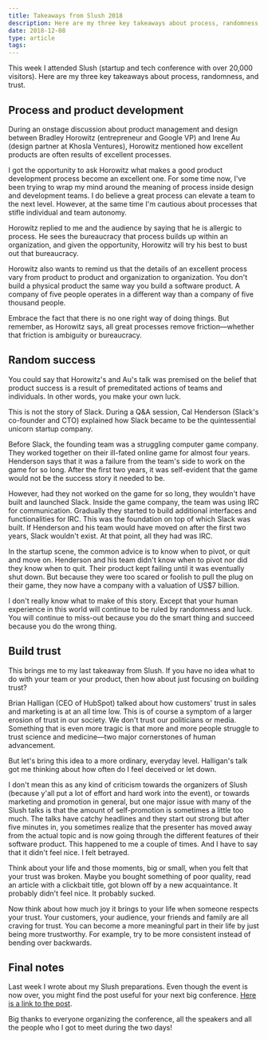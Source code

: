 ```yaml
---
title: Takeaways from Slush 2018
description: Here are my three key takeaways about process, randomness, and trust
date: 2018-12-08
type: article
tags:
---
```


This week I attended Slush (startup and tech conference with over 20,000 visitors). Here are my three key takeaways about process, randomness, and trust.

## Process and product development

During an onstage discussion about product management and design between Bradley Horowitz (entrepreneur and Google VP) and Irene Au (design partner at Khosla Ventures), Horowitz mentioned how excellent products are often results of excellent processes.

I got the opportunity to ask Horowitz what makes a good product development process become an excellent one. For some time now, I've been trying to wrap my mind around the meaning of process inside design and development teams. I do believe a great process can elevate a team to the next level. However, at the same time I'm cautious about processes that stifle individual and team autonomy.

Horowitz replied to me and the audience by saying that he is allergic to process. He sees the bureaucracy that process builds up within an organization, and given the opportunity, Horowitz will try his best to bust out that bureaucracy.

Horowitz also wants to remind us that the details of an excellent process vary from product to product and organization to organization. You don't build a physical product the same way you build a software product. A company of five people operates in a different way than a company of five thousand people.

Embrace the fact that there is no one right way of doing things. But remember, as Horowitz says, all great processes remove friction—whether that friction is ambiguity or bureaucracy.

## Random success

You could say that Horowitz's and Au's talk was premised on the belief that product success is a result of premeditated actions of teams and individuals. In other words, you make your own luck.

This is not the story of Slack. During a Q&A session, Cal Henderson (Slack's co-founder and CTO) explained how Slack became to be the quintessential unicorn startup company.

Before Slack, the founding team was a struggling computer game company. They worked together on their ill-fated online game for almost four years. Henderson says that it was a failure from the team's side to work on the game for so long. After the first two years, it was self-evident that the game would not be the success story it needed to be.

However, had they not worked on the game for so long, they wouldn't have built and launched Slack. Inside the game company, the team was using IRC for communication. Gradually they started to build additional interfaces and functionalities for IRC. This was the foundation on top of which Slack was built. If Henderson and his team would have moved on after the first two years, Slack wouldn't exist. At that point, all they had was IRC.

In the startup scene, the common advice is to know when to pivot, or quit and move on. Henderson and his team didn't know when to pivot nor did they know when to quit. Their product kept failing until it was eventually shut down. But because they were too scared or foolish to pull the plug on their game, they now have a company with a valuation of US$7 billion.

I don't really know what to make of this story. Except that your human experience in this world will continue to be ruled by randomness and luck. You will continue to miss-out because you do the smart thing and succeed because you do the wrong thing.

## Build trust

This brings me to my last takeaway from Slush. If you have no idea what to do with your team or your product, then how about just focusing on building trust?

Brian Halligan (CEO of HubSpot) talked about how customers' trust in sales and marketing is at an all time low. This is of course a symptom of a larger erosion of trust in our society. We don't trust our politicians or media. Something that is even more tragic is that more and more people struggle to trust science and medicine—two major cornerstones of human advancement.

But let's bring this idea to a more ordinary, everyday level. Halligan's talk got me thinking about how often do I feel deceived or let down.

I don't mean this as any kind of criticism towards the organizers of Slush (because y'all put a lot of effort and hard work into the event), or towards marketing and promotion in general, but one major issue with many of the Slush talks is that the amount of self-promotion is sometimes a little too much. The talks have catchy headlines and they start out strong but after five minutes in, you sometimes realize that the presenter has moved away from the actual topic and is now going through the different features of their software product. This happened to me a couple of times. And I have to say that it didn't feel nice. I felt betrayed.

Think about your life and those moments, big or small, when you felt that your trust was broken. Maybe you bought something of poor quality, read an article with a clickbait title, got blown off by a new acquaintance. It probably didn't feel nice. It probably sucked.

Now think about how much joy it brings to your life when someone respects your trust. Your customers, your audience, your friends and family are all craving for trust. You can become a more meaningful part in their life by just being more trustworthy. For example, try to be more consistent instead of bending over backwards.

## Final notes

Last week I wrote about my Slush preparations. Even though the event is now over, you might find the post useful for your next big conference. [Here is a link to the post](http://www.flashover.blog/posts/surviving-conferences/).

Big thanks to everyone organizing the conference, all the speakers and all the people who I got to meet during the two days!
